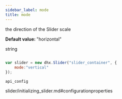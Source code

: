```yaml
---
sidebar_label: mode
title: mode
---
```



          


<Short>
 
the direction of the Slider scale



</Short>


<strong>Default value: </strong> 
"horizontal"



<Type>
 string


</Type>


~~~js
 
var slider = new dhx.Slider("slider_container", { 
    mode:"vertical"
});


~~~
	api_config

<Descr>
 


</Descr>


 slider/initializing_slider.md#configurationproperties

